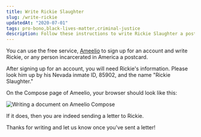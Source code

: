 ```yaml
---
title: Write Rickie Slaughter
slug: /write-rickie
updatedAt: "2020-07-01"
tags: pro-bono,black-lives-matter,criminal-justice
description: Follow these instructions to write Rickie Slaughter a postcard
---
```


You can use the free service, [Ameelio](https://ameelio.org) to sign up for
an account and write Rickie, or any person incarcerated in America a postcard.

After signing up for an account, you will need Rickie's information. Please
look him up by his Nevada inmate ID, 85902, and the name "Rickie Slaughter."

On the Compose page of Ameelio, your browser should look like this:

<Image src="ameelio-compose.png" alt="Writing a document on Ameelio Compose" aspectRatio={1} />

If it does, then you are indeed sending a letter to Rickie.

Thanks for writing and let us know once you've sent a letter!
